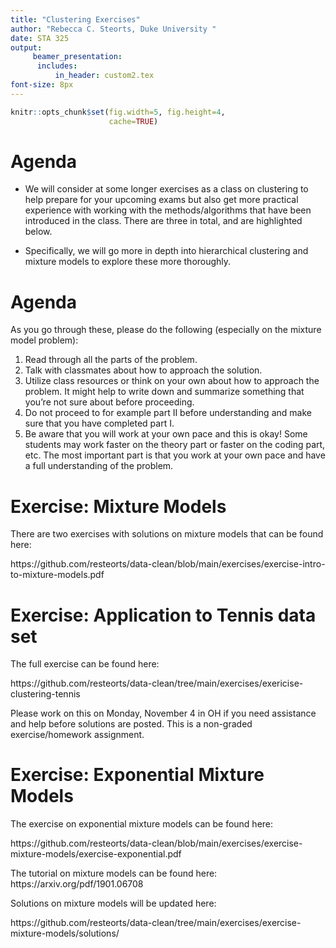 ```yaml
---
title: "Clustering Exercises"
author: "Rebecca C. Steorts, Duke University "
date: STA 325
output: 
     beamer_presentation:
      includes: 
          in_header: custom2.tex
font-size: 8px
---
```


```r
knitr::opts_chunk$set(fig.width=5, fig.height=4, 
                      cache=TRUE) 
```

Agenda
===

- We will consider at some longer exercises as a class on clustering to help prepare for your upcoming exams but also get more practical experience with working with the methods/algorithms that have been introduced in the class. There are three in total, and are highlighted below. 

- Specifically, we will go more in depth into hierarchical clustering and mixture models to explore these more thoroughly. 

Agenda
===

As you go through these, please do the following (especially on the mixture model problem):

1. Read through all the parts of the problem.
2. Talk with classmates about how to approach the solution. 
3. Utilize class resources or think on your own about how to approach the problem. It might help to write down and summarize something that you're not sure about before proceeding. 
4. Do not proceed to for example part II before understanding and make sure that you have completed part I. 
5. Be aware that you will work at your own pace and this is okay! Some students may work faster on the theory part or faster on the coding part, etc. The most important part is that you work at your own pace and have a full understanding of the problem. 

Exercise: Mixture Models
===

There are two exercises with solutions on mixture models that can be found here:

https://github.com/resteorts/data-clean/blob/main/exercises/exercise-intro-to-mixture-models.pdf

Exercise: Application to Tennis data set
===

The full exercise can be found here:

https://github.com/resteorts/data-clean/tree/main/exercises/exericise-clustering-tennis

Please work on this on Monday, November 4 in OH if you need assistance and help before solutions are posted. This is a non-graded exercise/homework assignment. 

Exercise: Exponential Mixture Models 
===

The exercise on exponential mixture models can be found here:

https://github.com/resteorts/data-clean/blob/main/exercises/exercise-mixture-models/exercise-exponential.pdf

The tutorial on mixture models can be found here: https://arxiv.org/pdf/1901.06708

Solutions on mixture models will be updated here: 

https://github.com/resteorts/data-clean/tree/main/exercises/exercise-mixture-models/solutions/



